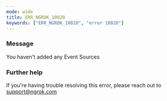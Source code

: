 ```yaml
---
mode: wide
title: ERR_NGROK_10020
keywords: ["ERR_NGROK_10020", "error 10020"]
---
```


### Message

You haven't added any Event Sources

### Further help

If you're having trouble resolving this error, please reach out to [support@ngrok.com](mailto:support@ngrok.com?subject=Help%20with%20ERR_NGROK_10020)
